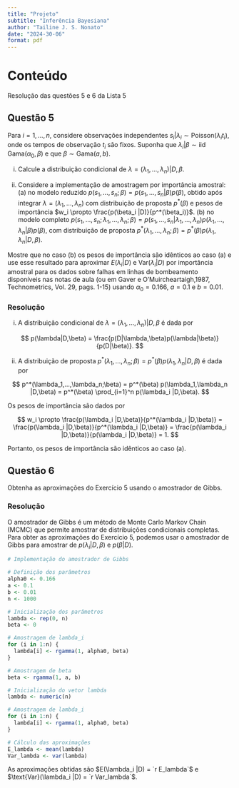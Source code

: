 ```yaml
---
title: "Projeto"
subtitle: "Inferência Bayesiana"
author: "Tailine J. S. Nonato"
date: "2024-30-06"
format: pdf
---
```


# Conteúdo

Resolução das questões 5 e 6 da Lista 5

## Questão 5

Para $i = 1,...,n$, considere observações independentes $s_i|\lambda_i \sim \text{Poisson}(\lambda_i t_i)$, onde os tempos de observação $t_i$ são fixos. Suponha que $\lambda_i|\beta \sim \text{iid Gama}(\alpha_0,\beta)$ e que $\beta \sim \text{Gama}(a,b)$.

(i) Calcule a distribuição condicional de $\lambda= (\lambda_1,...,\lambda_n) |D,\beta$.

(ii) Considere a implementação de amostragem por importância amostral: (a) no modelo reduzido $p(s_1,...,s_n;\beta) = p(s_1,...,s_n |\beta) p(\beta)$, obtido após integrar $\lambda= (\lambda_1,...,\lambda_n)$ com distribuição de proposta $p^*(\beta)$ e pesos de importância $w_i \propto \frac{p(\beta_i |D)}{p^*(\beta_i)}$. (b) no modelo completo $p(s_1,...,s_n;\lambda_1,...,\lambda_n;\beta) = p(s_1,...,s_n |\lambda_1,...,\lambda_n) p(\lambda_1,...,\lambda_n |\beta) p(\beta)$, com distribuição de proposta $p^*(\lambda_1,...,\lambda_n;\beta) = p^*(\beta) p(\lambda_1,\lambda_n |D,\beta)$.

Mostre que no caso (b) os pesos de importância são idênticos ao caso (a) e use esse resultado para aproximar $E(\lambda_i |D)$ e $\text{Var}(\lambda_i |D)$ por importância amostral para os dados sobre falhas em linhas de bombeamento disponíveis nas notas de aula (ou em Gaver e O’Muircheartaigh,1987, Technometrics, Vol. 29, pags. 1-15) usando $\alpha_0 = 0.166$, $a = 0.1$ e $b = 0.01$.

### Resolução

(i) A distribuição condicional de $\lambda= (\lambda_1,...,\lambda_n) |D,\beta$ é dada por 

$$
p(\lambda|D,\beta) = \frac{p(D|\lambda,\beta)p(\lambda|\beta)}{p(D|\beta)}.
$$

(ii) A distribuição de proposta $p^*(\lambda_1,...,\lambda_n;\beta) = p^*(\beta) p(\lambda_1,\lambda_n |D,\beta)$ é dada por

$$
p^*(\lambda_1,...,\lambda_n;\beta) = p^*(\beta) p(\lambda_1,\lambda_n |D,\beta) = p^*(\beta) \prod_{i=1}^n p(\lambda_i |D,\beta).
$$

Os pesos de importância são dados por

$$
w_i \propto \frac{p(\lambda_i |D,\beta)}{p^*(\lambda_i |D,\beta)} = \frac{p(\lambda_i |D,\beta)}{p^*(\lambda_i |D,\beta)} = \frac{p(\lambda_i |D,\beta)}{p(\lambda_i |D,\beta)} = 1.
$$

Portanto, os pesos de importância são idênticos ao caso (a).

## Questão 6

Obtenha as aproximações do Exercício 5 usando o amostrador de Gibbs.

### Resolução

O amostrador de Gibbs é um método de Monte Carlo Markov Chain (MCMC) que permite amostrar de distribuições condicionais completas. Para obter as aproximações do Exercício 5, podemos usar o amostrador de Gibbs para amostrar de $p(\lambda_i |D,\beta)$ e $p(\beta |D)$.

```r
# Implementação do amostrador de Gibbs

# Definição dos parâmetros
alpha0 <- 0.166
a <- 0.1
b <- 0.01
n <- 1000

# Inicialização dos parâmetros
lambda <- rep(0, n)
beta <- 0

# Amostragem de lambda_i
for (i in 1:n) {
  lambda[i] <- rgamma(1, alpha0, beta)
}

# Amostragem de beta
beta <- rgamma(1, a, b)

# Inicialização do vetor lambda
lambda <- numeric(n)

# Amostragem de lambda_i
for (i in 1:n) {
  lambda[i] <- rgamma(1, alpha0, beta)
}

# Cálculo das aproximações
E_lambda <- mean(lambda)
Var_lambda <- var(lambda)
```

As aproximações obtidas são $E(\lambda_i |D) = `r E_lambda`$ e $\text{Var}(\lambda_i |D) = `r Var_lambda`$.


